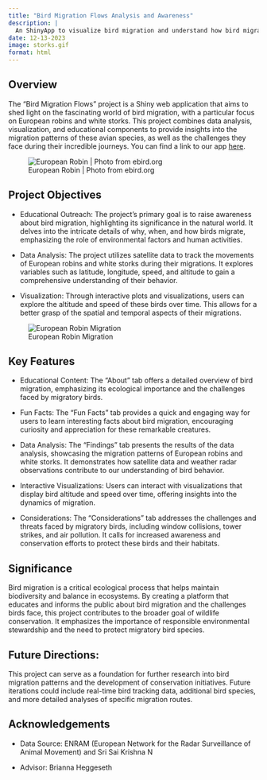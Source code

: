 ```yaml
---
title: "Bird Migration Flows Analysis and Awareness"
description: |
  An ShinyApp to visualize bird migration and understand how bird migration patterns vary by region
date: 12-13-2023
image: storks.gif
format: html
---
```


## Overview
The "Bird Migration Flows" project is a Shiny web application that aims to shed light on the fascinating world of bird migration, with a particular focus on European robins and white storks. This project combines data analysis, visualization, and educational components to provide insights into the migration patterns of these avian species, as well as the challenges they face during their incredible journeys. You can find a link to our app [here](https://alecchen.shinyapps.io/Bird_Migration_Patterns/).

![European Robin | Photo from ebird.org](euro_robin.jpeg)

## Project Objectives
- Educational Outreach: The project's primary goal is to raise awareness about bird migration, highlighting its significance in the natural world. It delves into the intricate details of why, when, and how birds migrate, emphasizing the role of environmental factors and human activities.

- Data Analysis: The project utilizes satellite data to track the movements of European robins and white storks during their migrations. It explores variables such as latitude, longitude, speed, and altitude to gain a comprehensive understanding of their behavior.

- Visualization: Through interactive plots and visualizations, users can explore the altitude and speed of these birds over time. This allows for a better grasp of the spatial and temporal aspects of their migrations.

![European Robin Migration](good.gif)

## Key Features
- Educational Content: The "About" tab offers a detailed overview of bird migration, emphasizing its ecological importance and the challenges faced by migratory birds.

- Fun Facts: The "Fun Facts" tab provides a quick and engaging way for users to learn interesting facts about bird migration, encouraging curiosity and appreciation for these remarkable creatures.

- Data Analysis: The "Findings" tab presents the results of the data analysis, showcasing the migration patterns of European robins and white storks. It demonstrates how satellite data and weather radar observations contribute to our understanding of bird behavior.

- Interactive Visualizations: Users can interact with visualizations that display bird altitude and speed over time, offering insights into the dynamics of migration.

- Considerations: The "Considerations" tab addresses the challenges and threats faced by migratory birds, including window collisions, tower strikes, and air pollution. It calls for increased awareness and conservation efforts to protect these birds and their habitats.

## Significance
Bird migration is a critical ecological process that helps maintain biodiversity and balance in ecosystems. By creating a platform that educates and informs the public about bird migration and the challenges birds face, this project contributes to the broader goal of wildlife conservation. It emphasizes the importance of responsible environmental stewardship and the need to protect migratory bird species.

## Future Directions:
This project can serve as a foundation for further research into bird migration patterns and the development of conservation initiatives. Future iterations could include real-time bird tracking data, additional bird species, and more detailed analyses of specific migration routes.

## Acknowledgements
- Data Source: ENRAM (European Network for the Radar Surveillance of Animal Movement) and Sri Sai Krishna N

- Advisor: Brianna Heggeseth